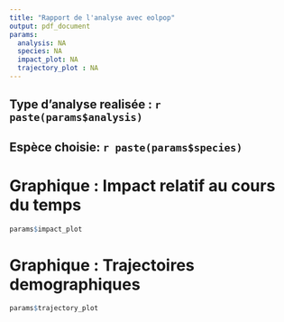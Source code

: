 ```yaml
---
title: "Rapport de l'analyse avec eolpop"
output: pdf_document
params:
  analysis: NA
  species: NA
  impact_plot: NA
  trajectory_plot : NA
---
```

  
## Type d'analyse realisée : `r paste(params$analysis)`

## Espèce choisie: `r paste(params$species)`

# Graphique : Impact relatif au cours du temps
```r
params$impact_plot
```

# Graphique : Trajectoires demographiques
```r
params$trajectory_plot
```

